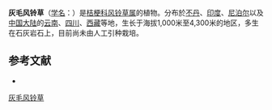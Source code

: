 {{Speciesbox
| name = 灰毛风铃草
| status = 
| status_system = 
| image =
| genus = Campanula
| species = cana
| authority = Wall.
}}

'''灰毛风铃草'''（[[学名|学名]]：{{lang|la|''Campanula cana''}}）是[[桔梗科|桔梗科]][[风铃草属|风铃草属]]的植物。分布於[[不丹|不丹]]、[[印度|印度]]、[[尼泊尔|尼泊尔]]以及[[中国大陆|中国大陆]]的[[云南|云南]]、[[四川|四川]]、[[西藏|西藏]]等地，生长于海拔1,000米至4,300米的地区，多生在石灰岩石上，目前尚未由人工引种栽培。

== 参考文献 ==
<div class="references-small">
* {{cite web| url =http://www.bioinfo.cn/db05/KmzwSpecies.php?action=view&id=1870| title =灰毛风铃草| work =《中国高等植物数据库全库》| publisher =中国科学院微生物研究所| author =昆明植物研究所| accessdate =2009-02-22| deadurl =yes| archiveurl =https://web.archive.org/web/20160305040008/http://www.bioinfo.cn/db05/KmzwSpecies.php?action=view&id=1870| archivedate =2016-03-05}}
</div>
{{Taxonbar|from=Q15225717}}

[[Category:风铃草属|灰毛风铃草]]


{{植物小作品}}